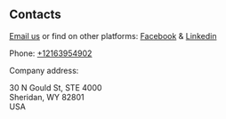 ## Contacts

[Email us](darkwinddev@gmail.com) or find on other platforms: [Facebook](https://www.facebook.com/gmoneyapp/) & [Linkedin](https://www.linkedin.com/company/gmoney)

Phone: [+12163954902](tel:+12163954902)

Company address:

<p>
30 N Gould St, STE 4000 <br />
Sheridan, WY 82801 <br />
USA </p>